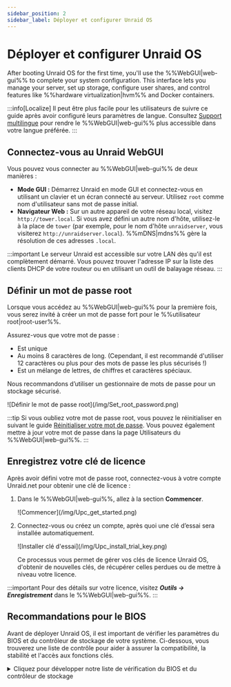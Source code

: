 ```yaml
---
sidebar_position: 2
sidebar_label: Déployer et configurer Unraid OS
---
```


# Déployer et configurer Unraid OS

After booting Unraid OS for the first time, you'll use the %%WebGUI|web-gui%% to complete your system configuration. This interface lets you manage your server, set up storage, configure user shares, and control features like %%hardware virtualization|hvm%% and Docker containers.

:::info[Localize]
Il peut être plus facile pour les utilisateurs de suivre ce guide après avoir configuré leurs paramètres de langue. Consultez [Support multilingue](../../using-unraid-to/customize-your-experience/multi-language-support.mdx) pour rendre le %%WebGUI|web-gui%% plus accessible dans votre langue préférée.
:::

## Connectez-vous au Unraid WebGUI

Vous pouvez vous connecter au %%WebGUI|web-gui%% de deux manières :

- **Mode GUI :** Démarrez Unraid en mode GUI et connectez-vous en utilisant un clavier et un écran connecté au serveur. Utilisez `root` comme nom d'utilisateur sans mot de passe initial.
- **Navigateur Web :** Sur un autre appareil de votre réseau local, visitez `http://tower.local`. Si vous avez défini un autre nom d'hôte, utilisez-le à la place de `tower` (par exemple, pour le nom d'hôte `unraidserver`, vous visiterez `http://unraidserver.local`). %%mDNS|mdns%% gère la résolution de ces adresses `.local`.

:::important
Le serveur Unraid est accessible sur votre LAN dès qu'il est complètement démarré. Vous pouvez trouver l'adresse IP sur la liste des clients DHCP de votre routeur ou en utilisant un outil de balayage réseau.
:::

## Définir un mot de passe root

Lorsque vous accédez au %%WebGUI|web-gui%% pour la première fois, vous serez invité à créer un mot de passe fort pour le %%utilisateur root|root-user%%.

Assurez-vous que votre mot de passe :

- Est unique
- Au moins 8 caractères de long. (Cependant, il est recommandé d'utiliser 12 caractères ou plus pour des mots de passe les plus sécurisés !)
- Est un mélange de lettres, de chiffres et caractères spéciaux.

Nous recommandons d’utiliser un gestionnaire de mots de passe pour un stockage sécurisé.

<div style={{ margin: 'auto', maxWidth: '300px'}}>
  ![Définir le mot de passe root](/img/Set_root_password.png)
</div>

:::tip
Si vous oubliez votre mot de passe root, vous pouvez le réinitialiser en suivant le guide [Réinitialiser votre mot de passe](../../system-administration/secure-your-server/user-management.mdx#reset-your-password). Vous pouvez également mettre à jour votre mot de passe dans la page Utilisateurs du %%WebGUI|web-gui%%.
:::

## Enregistrez votre clé de licence

Après avoir défini votre mot de passe root, connectez-vous à votre compte Unraid.net pour obtenir une clé de licence :

1. Dans le %%WebGUI|web-gui%%, allez à la section **Commencer**.

   <div style={{ margin: 'auto', maxWidth: '500px'}}>
     ![Commencer](/img/Upc_get_started.png)
   </div>

2. Connectez-vous ou créez un compte, après quoi une clé d’essai sera installée automatiquement.

   <div style={{ margin: 'auto', maxWidth: '500px'}}>
     ![Installer clé d'essai](/img/Upc_install_trial_key.png)
   </div>

   Ce processus vous permet de gérer vos clés de licence Unraid OS, d'obtenir de nouvelles clés, de récupérer celles perdues ou de mettre à niveau votre licence.

:::important
Pour des détails sur votre licence, visitez ***Outils → Enregistrement*** dans le %%WebGUI|web-gui%%.
:::

## Recommandations pour le BIOS

Avant de déployer Unraid OS, il est important de vérifier les paramètres du BIOS et du contrôleur de stockage de votre système. Ci-dessous, vous trouverez une liste de contrôle pour aider à assurer la compatibilité, la stabilité et l'accès aux fonctions clés.

<details>
  <summary>Cliquez pour développer notre liste de vérification du BIOS et du contrôleur de stockage</summary>

  Une configuration correcte du BIOS et du contrôleur de stockage est essentielle pour un déploiement stable de Unraid OS. Utilisez cette liste de contrôle avant votre premier démarrage.

  ### Paramètres de base

  ✅ Définir la clé USB comme l'appareil de démarrage principal.\
  ✅ Configurer le contrôleur de stockage en mode **%%AHCI|ahci%%** avec les connexions SATA.\
  ✅ Mettre le contrôleur en mode **%%HBA|hba-mode%%** (pas **%%RAID|raid%%**).\
  ✅ Désactiver **Secure Boot** car il n'est pas pris en charge par le système d'exploitation Unraid.

  ### Paramètres avancés

  ✅ Enable **%%hardware virtualization|hvm%%** features (e.g., **%%Intel VT-x|intel-vt-x%%** or **%%AMD-V|amd-v%%**) for **%%virtual machines (VMs)|vm%%**.\
  ✅ Enable **%%IOMMU|iommu%%** support (Intel VT-d or AMD-Vi) for PCI device assignment to VMs.

  ### Conseils de dépannage

  Si Unraid OS ne démarre pas, essayez :

  ✅ Ajuster l'ordre de démarrage en : **Forced-FDD**, **USB-HDD**, **USB-ZIP**.\
  ✅ Désactiver le support USB 2.0/3.0.\
  ✅ Basculer les fonctionnalités de démarrage rapide.\
  ✅ Basculer le support du clavier USB.

  Pour obtenir une assistance supplémentaire, visitez le [forum d'assistance général d'Unraid](https://forums.unraid.net/).

  :::important
  De nombreuses cartes mères limitent la sélection des appareils de démarrage à 12 disques durs. Si votre clé USB est reconnue comme un disque dur, vous ne pourrez peut-être pas démarrer à partir de celle-ci après avoir installé 12 disques durs physiques. Configurez le BIOS pour traiter la clé USB comme un appareil amovible lorsque cela est possible.

  Si vous utilisez une carte HBA supplémentaire, vous pourrez peut-être désactiver la prise en charge INT 13h pour empêcher que ses lecteurs connectés n'apparaissent dans la liste des périphériques de démarrage, aidant ainsi à rester dans la limite des 12 lecteurs.
  :::
</details>
